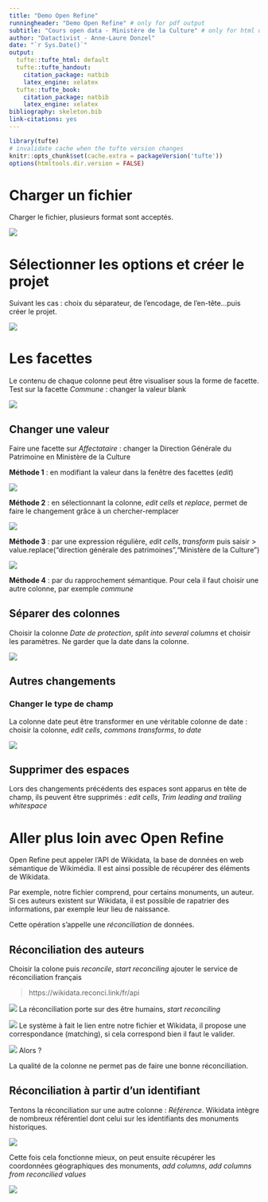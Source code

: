 ```yaml
---
title: "Demo Open Refine"
runningheader: "Demo Open Refine" # only for pdf output
subtitle: "Cours open data - Ministère de la Culture" # only for html output
author: "Datactivist - Anne-Laure Donzel"
date: "`r Sys.Date()`"
output:
  tufte::tufte_html: default
  tufte::tufte_handout:
    citation_package: natbib
    latex_engine: xelatex
  tufte::tufte_book:
    citation_package: natbib
    latex_engine: xelatex
bibliography: skeleton.bib
link-citations: yes
---
```


```r
library(tufte)
# invalidate cache when the tufte version changes
knitr::opts_chunk$set(cache.extra = packageVersion('tufte'))
options(htmltools.dir.version = FALSE)
```

# Charger un fichier

Charger le fichier, plusieurs format sont acceptés.

![](img/demo_OR_1.png)

# Sélectionner les options et créer le projet

Suivant les cas : choix du séparateur, de l'encodage, de l'en-tête...puis créer le projet.

![](img/demo_OR_2.png)

# Les facettes

Le contenu de chaque colonne peut être visualiser sous la forme de facette.
Test sur la facette *Commune* : changer la valeur blank

![](img/Demo_OR_3.png)

## Changer une valeur

Faire une facette sur *Affectataire* : changer la Direction Générale du Patrimoine en Ministère de la Culture

**Méthode 1** : en modifiant la valeur dans la fenêtre des facettes (*edit*)

![](img/Demo_OR_4.png)

**Méthode 2** : en sélectionnant la colonne, *edit cells* et *replace*, permet de faire le changement grâce à un chercher-remplacer

![](img/demo_OR_5.png)

**Méthode 3** : par une expression régulière, *edit cells*, *transform* puis saisir 
> value.replace("direction générale des patrimoines","Ministère de la Culture")

![](img/demo_OR_6.png)

**Méthode 4** : par du rapprochement sémantique. Pour cela il faut choisir une autre colonne, par exemple *commune*


## Séparer des colonnes

Choisir la colonne *Date de protection*, *split into several columns* et choisir les paramètres. Ne garder que la date dans la colonne.

![](img/demo_OR_8.png)

## Autres changements

### Changer le type de champ

La colonne date peut être transformer en une véritable colonne de date : choisir la colonne, *edit cells*, *commons transforms*, *to date*

![](img/demo_OR_9.png)

## Supprimer des espaces

Lors des changements précédents des espaces sont apparus en tête de champ, ils peuvent être supprimés : *edit cells*, *Trim leading and trailing whitespace* 

# Aller plus loin avec Open Refine

Open Refine peut appeler l'API de Wikidata, la base de données en web sémantique de Wikimédia. Il est ainsi possible de récupérer des éléments de Wikidata.

Par exemple, notre fichier comprend, pour certains monuments, un auteur. Si ces auteurs existent sur Wikidata, il est possible de rapatrier des informations, par exemple leur lieu de naissance.

Cette opération s'appelle une *réconciliation* de données.

## Réconciliation des auteurs

Choisir la colone puis *reconcile*, *start reconciling* ajouter le service de réconciliation français

> https://wikidata.reconci.link/fr/api

![](img/demo_OR_11.png)
La réconciliation porte sur des être humains, *start reconciling*

![](img/demo_OR_12.png)
Le système à fait le lien entre notre fichier et Wikidata, il propose une correspondance (matching), si cela correspond bien il faut le valider.

![](img/demo_OR_13.png)
Alors ?

La qualité de la colonne ne permet pas de faire une bonne réconciliation.

## Réconciliation à partir d'un identifiant

Tentons la réconciliation sur une autre colonne : *Référence*. Wikidata intègre de nombreux référentiel dont celui sur les identifiants des monuments historiques. 

![](img/demo_OR_14.png)

Cette fois cela fonctionne mieux, on peut ensuite récupérer les coordonnées géographiques des monuments, *add columns*, *add columns from reconcilied values*

![](img/demo_OR_15.png)